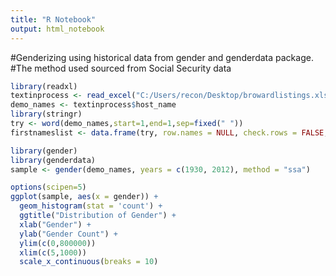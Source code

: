 ---
title: "R Notebook"
output: html_notebook
---
#Genderizing using historical data from gender and genderdata package.
#The method used sourced from Social Security data


```{r split first and last names}
library(readxl)
textinprocess <- read_excel("C:/Users/recon/Desktop/browardlistings.xlsx")
demo_names <- textinprocess$host_name
library(stringr)
try <- word(demo_names,start=1,end=1,sep=fixed(" "))
firstnameslist <- data.frame(try, row.names = NULL, check.rows = FALSE, check.names = FALSE, fix.empty.names = FALSE, stringsAsFactors = FALSE)
```

```{r}
library(gender)
library(genderdata)
sample <- gender(demo_names, years = c(1930, 2012), method = "ssa")
```

```{r distribution of gender histogram}
options(scipen=5)
ggplot(sample, aes(x = gender)) +
  geom_histogram(stat = 'count') +
  ggtitle("Distribution of Gender") +
  xlab("Gender") +
  ylab("Gender Count") +
  ylim(c(0,800000))
  xlim(c(5,1000)) 
  scale_x_continuous(breaks = 10)
```
  